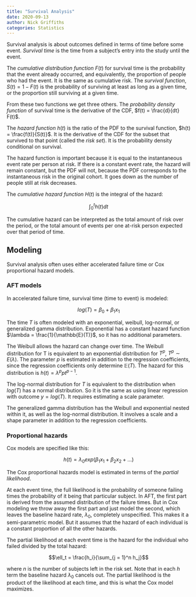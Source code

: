 ```yaml
---
title: "Survival Analysis"
date: 2020-09-13
author: Nick Griffiths
categories: Statistics
---
```


Survival analysis is about outcomes defined in terms of time before some event. *Survival time* is the time from a subject's entry into the study until the event.

The *cumulative distribution function* $F(t)$ for survival time is the probability that the event already occurred, and equivalently, the proportion of people who had the event. It is the same as cumulative risk. The *survival function*, $S(t) = 1 - F(t)$ is the probability of surviving at least as long as a given time, or the proportion still surviving at a given time.

From these two functions we get three others. The *probability density function* of survival time is the derivative of the CDF, $f(t) = \frac{d}{dt} F(t)$.

The *hazard function* $h(t)$ is the ratio of the PDF to the survival function, $h(t) = \frac{f(t)}{S(t)}$. It is the derivative of the CDF for the subset that survived to that point (called the *risk set*). It is the probability density conditional on survival.

The hazard function is important because it is equal to the instantaneous event rate per person at risk. If there is a constant event rate, the hazard will remain constant, but the PDF will not, because the PDF corresponds to the instantaneous risk in the original cohort. It goes down as the number of people still at risk decreases.

The *cumulative hazard function* $H(t)$ is the integral of the hazard:

$$\int_0^t h(t) dt$$

The cumulative hazard can be interpreted as the total amount of risk over the period, or the total amount of events per one at-risk person expected over that period of time.

## Modeling

Survival analysis often uses either accelerated failure time or Cox proportional hazard models.

### AFT models

In accelerated failure time, survival time (time to event) is modeled:

$$log(T) = \beta_0 + \beta_1 x_1$$

The time $T$ is often modeled with an exponential, weibull, log-normal, or generalized gamma distribution. Exponential has a constant hazard function $\lambda = \frac{1}{\mathbb{E}(T)}$, so it has no additional parameters.

The Weibull allows the hazard can change over time. The Weibull distribution for T is equivalent to an exponential distribution for $T^p$, $T^p \sim E(\lambda)$. The parameter $p$ is estimated in addition to the regression coefficients, since the regression coefficients only determine $\mathbb{E}(T)$. The hazard for this distribution is $h(t) = \lambda^p p t^{p-1}$.

The log-normal distribution for $T$ is equivalent to the distribution when $log(T)$ has a normal distribution. So it is the same as using linear regression with outcome $y = log(T)$. It requires estimating a scale parameter.

The generalized gamma distribution has the Weibull and exponential nested within it, as well as the log-normal distribution. It involves a scale and a shape parameter in addition to the regression coefficients.

### Proportional hazards

Cox models are specified like this:

$$h(t) = \lambda_0 exp(\beta_1 x_1 + \beta_2 x_2 + ...)$$

The Cox proportional hazards model is estimated in terms of the *partial likelihood*.

At each event time, the full likelihood is the probability of someone failing times the probability of it being that particular subject. In AFT, the first part is derived from the assumed distribution of the failure times. But in Cox modeling we throw away the first part and just model the second, which leaves the baseline hazard rate, $\lambda_0$, completely unspecified. This makes it a semi-parametric model. But it assumes that the hazard of each individual is a constant proportion of all the other hazards.

The partial likelihood at each event time is the hazard for the individual who failed divided by the total hazard:

$$\ell_t = \frac{h_i}{\sum_{j = 1}^n h_j}$$

where $n$ is the number of subjects left in the risk set. Note that in each $h$ term the baseline hazard $\lambda_0$ cancels out. The partial likelihood is the product of the likelihood at each time, and this is what the Cox model maximizes.